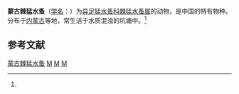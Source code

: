 {{Speciesbox
| name = 蒙古棘猛水蚤
| status = 
| status_system = 
| image = 
| genus = Attheyella
| species = mongoliana
| authority = (Shen et Chang, 1966)<ref name='id12520'>{{cite web| url =http://www.bioinfo.cn/db05/BjdwSpecies.php?action=view&id=12520| title =蒙古棘猛水蚤| work =《中国动物物种编目数据库》| publisher =中国科学院微生物研究所| author =中国科学院动物研究所| accessdate =2009-04-28| deadurl =yes| archiveurl =https://web.archive.org/web/20160305055834/http://www.bioinfo.cn/db05/BjdwSpecies.php?action=view&id=12520| archivedate =2016-03-05}}</ref>
}}

'''蒙古棘猛水蚤'''（[[学名|学名]]：{{lang|la|''Attheyella mongoliana''}}）为[[异足猛水蚤科|异足猛水蚤科]][[棘猛水蚤属|棘猛水蚤属]]的动物，是中国的特有物种。分布于[[内蒙古|内蒙古]]等地，常生活于水质混浊的坑塘中。<ref name='id12520'/>

== 参考文献 ==
{{reflist}}

{{Wikispecies|Attheyella mongoliana}}

[[Category:棘猛水蚤属|蒙古棘猛水蚤]]
[[Category:中国节肢动物|M]]
[[Category:中国特有动物|M]]
[[Category:1966年描述的动物|M]]


{{节肢动物小作品}}